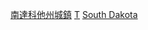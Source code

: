 {{Non-diffusing subcategory|南達科他州城鎮|城鎮}}
{{Container category}}

[[Category:南達科他州城鎮|]]
[[Category:南達科他州各郡聚居地|T]]
[[Category:依縣份劃分的美國城鎮|South Dakota]]